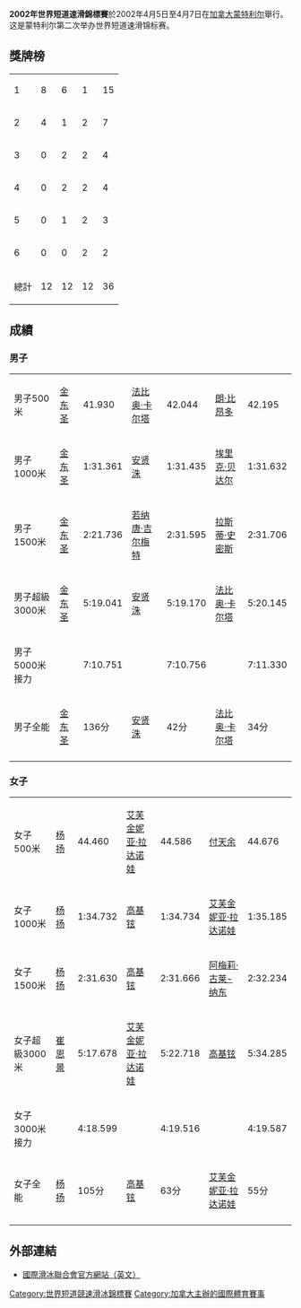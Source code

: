'''2002年世界短道速滑錦標賽'''於2002年4月5日至4月7日在[[加拿大|加拿大]][[蒙特利尔|蒙特利尔]]舉行。这是蒙特利尔第二次举办世界短道速滑锦标赛。

== 獎牌榜 ==
{| {{RankedMedalTable|class=wikitable}}
|-
| 1 ||align=left|{{KOR}} || 8 || 6 || 1 || 15
|-
| 2 ||align=left|{{CHN}} || 4 || 1 || 2 || 7
|-
| 3 ||align=left|{{BUL}} || 0 || 2 || 2 || 4
|-
| 4 ||align=left|{{CAN}} || 0 || 2 || 2 || 4
|-
| 5 ||align=left|{{ITA}} || 0 || 1 || 2 || 3
|-
| 6 ||align=left|{{USA}} || 0 || 0 || 2 || 2
|-
!colspan="2"| 總計 || 12 || 12 || 12 || 36
|}

== 成績 ==
=== 男子 ===
{| {{MedalistTable|type=項目|columns=2|style=font-size:small;}}
|-
|男子500米
|{{flagicon|KOR}} [[金东圣|金东圣]]|| 41.930
|{{flagicon|ITA}} [[法比奥·卡尔塔|法比奥·卡尔塔]]|| 42.044
|{{flagicon|USA}} [[朗·比昂多|朗·比昂多]]|| 42.195
|-
|男子1000米
|{{flagicon|KOR}} [[金东圣|金东圣]]|| 1:31.361
|{{flagicon|KOR}} [[安贤洙|安贤洙]]|| 1:31.435
|{{flagicon|CAN}} [[埃里克·贝达尔|埃里克·贝达尔]]|| 1:31.632 
|-
|男子1500米
|{{flagicon|KOR}} [[金东圣|金东圣]]|| 2:21.736
|{{flagicon|CAN}} [[若纳唐·吉尔梅特|若纳唐·吉尔梅特]]|| 2:31.595
|{{flagicon|USA}} [[拉斯蒂·史密斯|拉斯蒂·史密斯]]|| 2:31.706
|-
|男子超級3000米
|{{flagicon|KOR}} [[金东圣|金东圣]]|| 5:19.041 
|{{flagicon|KOR}} [[安贤洙|安贤洙]]|| 5:19.170
|{{flagicon|ITA}} [[法比奥·卡尔塔|法比奥·卡尔塔]]|| 5:20.145
|-
|男子5000米接力
|{{KOR}}|| 7:10.751
|{{CAN}}|| 7:10.756
|{{CHN}}|| 7:11.330
|-
|男子全能
|{{flagicon|KOR}} [[金东圣|金东圣]]|| 136分
|{{flagicon|KOR}} [[安贤洙|安贤洙]]|| 42分
|{{flagicon|ITA}} [[法比奥·卡尔塔|法比奥·卡尔塔]]|| 34分
|-
|}

=== 女子 ===
{| {{MedalistTable|type=項目|columns=2|style=font-size:small;}}
|-
|女子500米
|{{flagicon|CHN}} [[杨扬|杨扬]]|| 44.460
|{{flagicon|BUL}} [[艾芙金妮亚·拉达诺娃|艾芙金妮亚·拉达诺娃]]|| 44.586
|{{flagicon|CHN}} [[付天余|付天余]]|| 44.676
|-
|女子1000米
|{{flagicon|CHN}} [[杨扬|杨扬]]|| 1:34.732
|{{flagicon|KOR}} [[高基铉|高基铉]]|| 1:34.734
|{{flagicon|BUL}} [[艾芙金妮亚·拉达诺娃|艾芙金妮亚·拉达诺娃]]|| 1:35.185  
|-
|女子1500米
|{{flagicon|CHN}} [[杨扬|杨扬]]|| 2:31.630
|{{flagicon|KOR}} [[高基铉|高基铉]]|| 2:31.666
|{{flagicon|CAN}} [[阿梅莉·古莱-纳东|阿梅莉·古莱-纳东]]|| 2:32.234
|-
|女子超級3000米
|{{flagicon|KOR}} [[崔恩景|崔恩景]]|| 5:17.678
|{{flagicon|BUL}} [[艾芙金妮亚·拉达诺娃|艾芙金妮亚·拉达诺娃]]|| 5:22.718
|{{flagicon|KOR}} [[高基铉|高基铉]]|| 5:34.285
|-
|女子3000米接力
|{{KOR}}|| 4:18.599
|{{CHN}}|| 4:19.516
|{{CAN}}|| 4:19.587
|-
|女子全能
|{{flagicon|CHN}} [[杨扬|杨扬]]|| 105分
|{{flagicon|KOR}} [[高基铉|高基铉]]|| 63分
|{{flagicon|BUL}} [[艾芙金妮亚·拉达诺娃|艾芙金妮亚·拉达诺娃]]|| 55分
|-
|}

== 外部連結 ==
*[http://www.isu.org 國際滑冰聯合會官方網站（英文）]{{Wayback|url=http://www.isu.org/ |date=19980110123045 }}

{{Footer World Short Track Speed Skating Championships}}

[[Category:世界短道競速滑冰錦標賽|Category:世界短道競速滑冰錦標賽]]
[[Category:加拿大主辦的國際體育賽事|Category:加拿大主辦的國際體育賽事]]